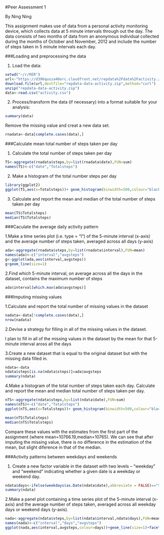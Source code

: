 
#Peer Assessment 1


By Ning Ning

This assignment makes use of data from a personal activity monitoring device, which collects data at 5 minute intervals through out the day. The data consists of two months of data from an anonymous individual collected during the months of October and November, 2012 and include the number of steps taken in 5 minute intervals each day.

###Loading and preprocessing the data

1. Load the data:

```r
setwd("~/r/RER")
url<-"https://d396qusza40orc.cloudfront.net/repdata%2Fdata%2Factivity.zip"
download.file(url,destfile="repdata-data-activity.zip",method="curl")
unzip("repdata-data-activity.zip")
data<-read.csv("activity.csv")
```

2. Process/transform the data (if necessary) into a format suitable for your analysis:

```r
summary(data)
```

Remove the missing value and creat a new data set.

```r
rnadata<-data[complete.cases(data),]
```

###Calculate mean total number of steps taken per day

1. Calculate the total number of steps taken per day

```r
TS<-aggregate(rnadata$steps,by=list(rnadata$date),FUN=sum)
names(TS)<-c("date","Totalsteps")
```

2. Make a histogram of the total number steps per day

```r
library(ggplot2)
ggplot(TS,aes(x=Totalsteps))+ geom_histogram(binwidth=500,colour="black", fill="white")+labs(x="Total steps")
```

3. Calculate and report the mean and median of the total number of steps taken per day

```r
mean(TS$Totalsteps)
median(TS$Totalsteps)
```

###Caculate the average daily activity pattern

1.Make a time series plot (i.e. type = "l") of the 5-minute interval (x-axis) and the average number of steps taken, averaged across all days (y-axis)

```r
ada<-aggregate(rnadata$steps,by=list(rnadata$interval),FUN=mean)
names(ada)<-c("interval","avgsteps")
g<-ggplot(ada,aes(interval,avgsteps))
g+geom_line(size=1)
```

2.Find which 5-minute interval, on average across all the days in the dataset, contains the maximum number of steps

```r
ada$interval[which.max(ada$avgsteps)]
```

###Imputing missing values

1.Calculate and report the total number of missing values in the dataset

```r
nadata<-data[!complete.cases(data),]
nrow(nadata)
```

2.Devise a strategy for filling in all of the missing values in the dataset.

I plan to fill in all of the missing values in the dataset by the mean for that 5-minute interval aross all the days

3.Create a new dataset that is equal to the original dataset but with the missing data filled in.

```r
ndata<-data
ndata$steps[is.na(ndata$steps)]=ada$avgsteps
summary(ndata)
```

4.Make a histogram of the total number of steps taken each day. Calculate and report the mean and median total number of steps taken per day.

```r
nTS<-aggregate(ndata$steps,by=list(ndata$date),FUN=sum)
names(nTS)<-c("date","Totalsteps")
ggplot(nTS,aes(x=Totalsteps))+ geom_histogram(binwidth=500,colour="black", fill="white")+labs(x="Total steps")
```

```r
mean(nTS$Totalsteps)
median(nTS$Totalsteps)
```

Compare these values with the estimates from the first part of the assignment (where mean=10766.19,median=10765). We can see that after imputing the missing value, there is no difference in the estimation of the mean, but slight diference in that of the median. 

###Activity patterns between weekdays and weekends

1. Create a new factor variable in the dataset with two levels – “weekday” and “weekend” indicating whether a given date is a weekday or weekend day.

```r
ndata$days<-ifelse(weekdays(as.Date(ndata$date),abbreviate = FALSE)=="Sunday"|weekdays(as.Date(ndata$date),abbreviate = FALSE)=="Saturday","weekend","weekday")
summary(ndata)
```

2.Make a panel plot containing a time series plot of the 5-minute interval (x-axis) and the average number of steps taken, averaged across all weekday days or weekend days (y-axis).

```r
nada<-aggregate(ndata$steps,by=list(ndata$interval,ndata$days),FUN=mean)
names(nada)<-c("interval","days","avgsteps")
ggplot(nada,aes(interval,avgsteps,colour=days))+geom_line(size=1)+facet_grid(days~.)+theme(legend.position="none")
```
